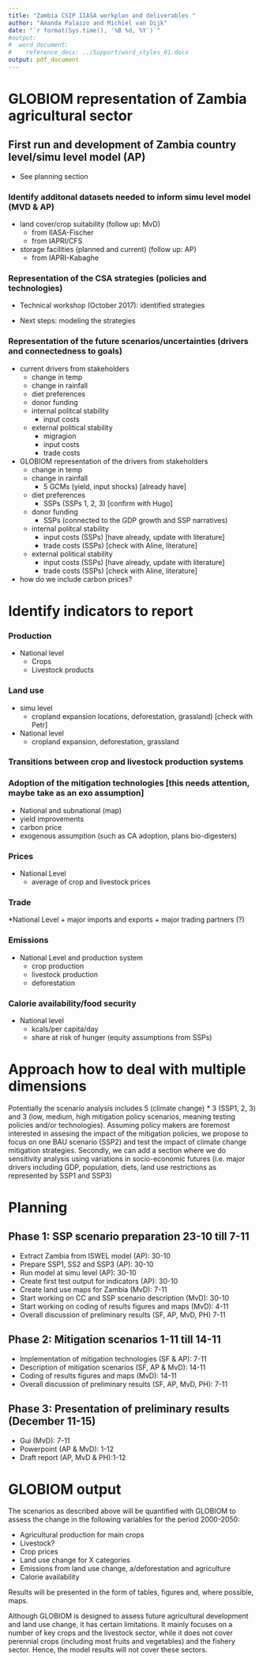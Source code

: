 ```yaml
---
title: "Zambia CSIP IIASA workplan and deliverables "
author: "Amanda Palazzo and Michiel van Dijk"
date: "`r format(Sys.time(), '%B %d, %Y')`"
#output: 
#  word_document:
#    reference_docx: ../Support/word_styles_01.docx
output: pdf_document
---
```





# GLOBIOM representation of Zambia agricultural sector 
##  	First run and development of Zambia country level/simu level model (AP)
* See planning section

### 	Identify additonal datasets needed to inform simu level model (MVD & AP)
* land cover/crop suitability (follow up: MvD) 
    + from IIASA-Fischer 
    + from IAPRI/CFS

* storage facilities (planned and current) (follow up: AP)
    + from IAPRI-Kabaghe


### 	Representation of the CSA strategies (policies and technologies) 

* Technical workshop (October 2017): identified strategies

* Next steps: modeling the strategies

### 	Representation of the future scenarios/uncertainties (drivers and connectedness to goals) 

* current drivers from stakeholders 
    + change in temp
    + change in rainfall
    + diet preferences 
    + donor funding 
    + internal politcal stability 
      + input costs
    + external political stability 
      + migragion
      + input costs
      + trade costs
    
* GLOBIOM representation of the drivers from stakeholders 
    + change in temp
    + change in rainfall
        + 5 GCMs (yield, input shocks) [already have] 
    + diet preferences 
        + SSPs (SSPs 1, 2, 3) [confirm with Hugo]
    + donor funding 
        + SSPs (connected to the GDP growth and SSP narratives)
    + internal politcal stability 
      + input costs (SSPs) [have already, update with literature]
      + trade costs (SSPs) [check with Aline, literature]
    + external political stability 
      + input costs (SSPs) [have already, update with literature]
      + trade costs (SSPs) [check with Aline, literature]

* how do we include carbon prices?       
      

# Identify indicators to report

### Production
* National level 
    + Crops
    + Livestock products 

### Land use 
* simu level 
    + cropland expansion locations, deforestation, grassland) [check with Petr]
* National level 
    + cropland expansion, deforestation, grassland 
    
### Transitions between crop and livestock production systems 

### Adoption of the mitigation technologies [this needs attention, maybe take as an exo assumption]
* National and subnational (map)
* yield improvements
* carbon price
* exogenous assumption (such as CA adoption, plans bio-digesters)  

### Prices 
* National Level 
    + average of crop and livestock prices 

### Trade
*National Level 
    + major imports and exports 
    + major trading partners (?)


### Emissions
* National Level and production system 
    + crop production 
    + livestock production
    + deforestation 

### Calorie availability/food security
* National level 
    + kcals/per capita/day
    + share at risk of hunger (equity assumptions from SSPs) 


# Approach how to deal with multiple dimensions

Potentially the scenario analysis includes 5 (climate change) * 3 (SSP1, 2, 3) and 3 (low, medium, high mitigation policy scenarios, meaning testing policies and/or technologies). Assuming policy makers are foremost interested in assesing the impact of the mitigation policies, we propose to focus on one BAU scenario (SSP2) and test the impact of climate change mitigation strategies. Secondly, we can add a section where we do sensitivity analysis using variations in socio-economic futures (i.e. major drivers including GDP, population, diets, land use restrictions as represented by SSP1 and SSP3)


# Planning

## Phase 1: SSP scenario preparation 23-10 till 7-11
* Extract Zambia from ISWEL model (AP): 30-10
* Prepare SSP1, SS2 and SSP3 (AP): 30-10
* Run model at simu level (AP): 30-10
* Create first test output for indicators (AP): 30-10
* Create land use maps for Zambia (MvD): 7-11
* Start working on CC and SSP scenario description (MvD): 30-10
* Start working on coding of results figures and maps (MvD): 4-11
* Overall discussion of preliminary results (SF, AP, MvD, PH) 7-11   
    
## Phase 2: Mitigation scenarios 1-11 till 14-11
* Implementation of mitigation technologies (SF & AP):  7-11
* Description of mitigation scenarios (SF, AP & MvD): 14-11
* Coding of results figures and maps  (MvD): 14-11
* Overall discussion of preliminary results (SF, AP, MvD, PH): 7-11

## Phase 3: Presentation of preliminary results (December 11-15)
* Gui (MvD): 7-11
* Powerpoint (AP & MvD): 1-12
* Draft report (AP, MvD & PH):1-12




# GLOBIOM output
The scenarios as described above will be quantified with GLOBIOM to assess the change in the following variables for the period 2000-2050:

- Agricultural production for main crops
- Livestock?
- Crop prices
- Land use change for X categories
- Emissions from land use change, a/deforestation and agriculture
- Calorie availability

Results will be presented in the form of tables, figures and, where possible, maps.

Although GLOBIOM is designed to assess future agricultural development and land use change, it has certain limitations. It mainly focuses on a number of key crops and the livestock sector, while it does not cover perennial crops (including most fruits and vegetables) and the fishery sector. Hence, the model results will not cover these sectors.
